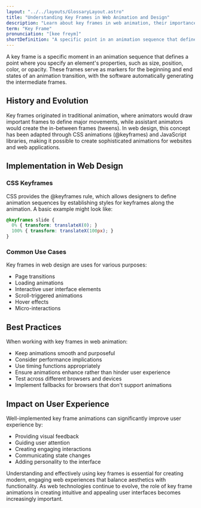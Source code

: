 ```yaml
---
layout: "../../layouts/GlossaryLayout.astro"
title: "Understanding Key Frames in Web Animation and Design"
description: "Learn about key frames in web animation, their importance in creating smooth transitions, and how they're used in modern web design and development."
term: "Key Frame"
pronunciation: "[kee freym]"
shortDefinition: "A specific point in an animation sequence that defines the starting and ending points of any smooth transition."
---
```


A key frame is a specific moment in an animation sequence that defines a point where you specify an element's properties, such as size, position, color, or opacity. These frames serve as markers for the beginning and end states of an animation transition, with the software automatically generating the intermediate frames.

## History and Evolution

Key frames originated in traditional animation, where animators would draw important frames to define major movements, while assistant animators would create the in-between frames (tweens). In web design, this concept has been adapted through CSS animations (@keyframes) and JavaScript libraries, making it possible to create sophisticated animations for websites and web applications.

## Implementation in Web Design

### CSS Keyframes

CSS provides the @keyframes rule, which allows designers to define animation sequences by establishing styles for keyframes along the animation. A basic example might look like:

```css
@keyframes slide {
  0% { transform: translateX(0); }
  100% { transform: translateX(100px); }
}
```

### Common Use Cases

Key frames in web design are uses for various purposes:
- Page transitions
- Loading animations
- Interactive user interface elements
- Scroll-triggered animations
- Hover effects
- Micro-interactions

## Best Practices

When working with key frames in web animation:
- Keep animations smooth and purposeful
- Consider performance implications
- Use timing functions appropriately
- Ensure animations enhance rather than hinder user experience
- Test across different browsers and devices
- Implement fallbacks for browsers that don't support animations

## Impact on User Experience

Well-implemented key frame animations can significantly improve user experience by:
- Providing visual feedback
- Guiding user attention
- Creating engaging interactions
- Communicating state changes
- Adding personality to the interface

Understanding and effectively using key frames is essential for creating modern, engaging web experiences that balance aesthetics with functionality. As web technologies continue to evolve, the role of key frame animations in creating intuitive and appealing user interfaces becomes increasingly important.